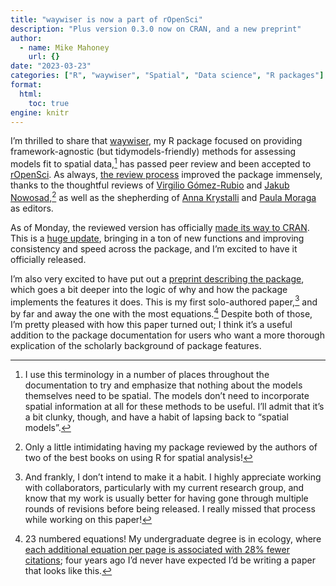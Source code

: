 ```yaml
---
title: "waywiser is now a part of rOpenSci"
description: "Plus version 0.3.0 now on CRAN, and a new preprint"
author:
  - name: Mike Mahoney
    url: {}
date: "2023-03-23"
categories: ["R", "waywiser", "Spatial", "Data science", "R packages"]
format: 
  html:
    toc: true
engine: knitr
---
```


I'm thrilled to share that [waywiser](https://docs.ropensci.org/waywiser/), my R package focused on providing framework-agnostic (but tidymodels-friendly) methods for assessing models fit to spatial data,^[I use this terminology in a number of places throughout the documentation to try and emphasize that nothing about the models themselves need to be spatial. The models don't need to incorporate spatial information at all for these methods to be useful. I'll admit that it's a bit clunky, though, and have a habit of lapsing back to "spatial models".] has passed peer review and been accepted to [rOpenSci](https://ropensci.org/). As always, [the review process](https://github.com/ropensci/software-review/issues/571) improved the package immensely, thanks to the thoughtful reviews of [Virgilio Gómez-Rubio](https://becarioprecario.github.io/) and [Jakub Nowosad](https://jakubnowosad.com/),^[Only a little intimidating having my package reviewed by the authors of two of the best books on using R for spatial analysis!] as well as the shepherding of [Anna Krystalli](https://www.r-rse.eu/) and [Paula Moraga](https://www.paulamoraga.com/) as editors.

As of Monday, the reviewed version has officially [made its way to CRAN](https://cran.r-project.org/package=waywiser). This is a [huge update](https://docs.ropensci.org/waywiser/news/index.html#waywiser-030), bringing in a ton of new functions and improving consistency and speed across the package, and I'm excited to have it officially released.

I'm also very excited to have put out a [preprint describing the package](https://arxiv.org/abs/2303.11312), which goes a bit deeper into the logic of why and how the package implements the features it does. This is my first solo-authored paper,^[And frankly, I don't intend to make it a habit. I highly appreciate working with collaborators, particularly with my current research group, and know that my work is usually better for having gone through multiple rounds of revisions before being released. I really missed that process while working on this paper!] and by far and away the one with the most equations.^[23 numbered equations! My undergraduate degree is in ecology, where [each additional equation per page is associated with 28% fewer citations](https://www.pnas.org/doi/abs/10.1073/pnas.1205259109); four years ago I'd never have expected I'd be writing a paper that looks like this.] Despite both of those, I'm pretty pleased with how this paper turned out; I think it's a useful addition to the package documentation for users who want a more thorough explication of the scholarly background of package features.
